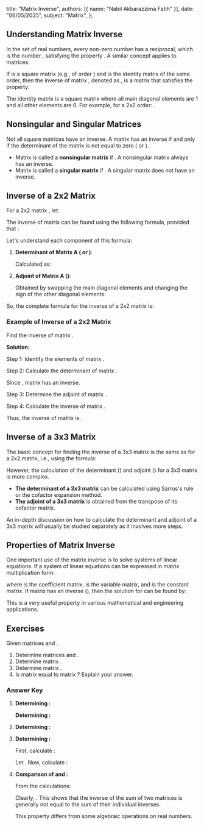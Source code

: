   title: "Matrix Inverse",
  authors: [{ name: "Nabil Akbarazzima Fatih" }],
  date: "06/05/2025",
  subject: "Matrix",
};

## Understanding Matrix Inverse

In the set of real numbers, every non-zero number <InlineMath math="a" /> has a reciprocal, which is the number <InlineMath math="a^{-1}" />, satisfying the property <InlineMath math="a \cdot a^{-1} = a^{-1} \cdot a = 1" />. A similar concept applies to matrices.

If <InlineMath math="A" /> is a square matrix (e.g., of order <InlineMath math="n \times n" />) and <InlineMath math="I" /> is the identity matrix of the same order, then the inverse of matrix <InlineMath math="A" />, denoted as <InlineMath math="A^{-1}" />, is a matrix that satisfies the property:

<BlockMath math="A \cdot A^{-1} = A^{-1} \cdot A = I" />

The identity matrix <InlineMath math="I" /> is a square matrix where all main diagonal elements are 1 and all other elements are 0. For example, for a 2x2 order: <InlineMath math="I = \begin{bmatrix} 1 & 0 \\ 0 & 1 \end{bmatrix}" />.

## Nonsingular and Singular Matrices

Not all square matrices have an inverse. A matrix <InlineMath math="A" /> has an inverse if and only if the determinant of the matrix is not equal to zero (<InlineMath math="\det(A) \neq 0" /> or <InlineMath math="|A| \neq 0" />).

- Matrix <InlineMath math="A" /> is called a **nonsingular matrix** if <InlineMath math="\det(A) \neq 0" />. A nonsingular matrix always has an inverse.
- Matrix <InlineMath math="A" /> is called a **singular matrix** if <InlineMath math="\det(A) = 0" />. A singular matrix does not have an inverse.

## Inverse of a 2x2 Matrix

For a 2x2 matrix <InlineMath math="A" />, let:

<BlockMath math="A = \begin{bmatrix} a & b \\ c & d \end{bmatrix}" />

The inverse of matrix <InlineMath math="A" /> can be found using the following formula, provided that <InlineMath math="\det(A) \neq 0" />:

<BlockMath math="A^{-1} = \frac{1}{\det(A)} \text{Adj}(A)" />

Let's understand each component of this formula:

1.  **Determinant of Matrix A (<InlineMath math="\det(A)" /> or <InlineMath math="|A|" />)**:

    Calculated as:

    <BlockMath math="|A| = ad - bc" />

2.  **Adjoint of Matrix A (<InlineMath math="\text{Adj}(A)" />)**:

    Obtained by swapping the main diagonal elements and changing the sign of the other diagonal elements:

    <BlockMath math="\text{Adj}(A) = \begin{bmatrix} d & -b \\ -c & a \end{bmatrix}" />

So, the complete formula for the inverse of a 2x2 matrix is:

<BlockMath math="A^{-1} = \frac{1}{ad-bc} \begin{bmatrix} d & -b \\ -c & a \end{bmatrix}" />

### Example of Inverse of a 2x2 Matrix

Find the inverse of matrix <InlineMath math="P = \begin{bmatrix} 3 & -7 \\ -1 & 2 \end{bmatrix}" />.

**Solution:**

Step 1: Identify the elements of matrix <InlineMath math="P" />.

<InlineMath math="a=3, b=-7, c=-1, d=2" />

Step 2: Calculate the determinant of matrix <InlineMath math="P" />.

<BlockMath math="\det(P) = (3)(2) - (-7)(-1) = 6 - 7 = -1" />

Since <InlineMath math="\det(P) \neq 0" />, matrix <InlineMath math="P" /> has an inverse.

Step 3: Determine the adjoint of matrix <InlineMath math="P" />.

<BlockMath math="\text{Adj}(P) = \begin{bmatrix} 2 & -(-7) \\ -(-1) & 3 \end{bmatrix} = \begin{bmatrix} 2 & 7 \\ 1 & 3 \end{bmatrix}" />

Step 4: Calculate the inverse of matrix <InlineMath math="P" />.

<div className="flex flex-col gap-4">
  <BlockMath math="P^{-1} = \frac{1}{\det(P)} \text{Adj}(P)" />
  <BlockMath math="P^{-1} = \frac{1}{-1} \begin{bmatrix} 2 & 7 \\ 1 & 3 \end{bmatrix}" />
  <BlockMath math="P^{-1} = -1 \begin{bmatrix} 2 & 7 \\ 1 & 3 \end{bmatrix}" />
  <BlockMath math="P^{-1} = \begin{bmatrix} -2 & -7 \\ -1 & -3 \end{bmatrix}" />
</div>

Thus, the inverse of matrix <InlineMath math="P" /> is <InlineMath math="P^{-1} = \begin{bmatrix} -2 & -7 \\ -1 & -3 \end{bmatrix}" />.

## Inverse of a 3x3 Matrix

The basic concept for finding the inverse of a 3x3 matrix is the same as for a 2x2 matrix, i.e., using the formula:

<BlockMath math="A^{-1} = \frac{1}{\det(A)} \text{Adj}(A)" />

However, the calculation of the determinant (<InlineMath math="\det(A)" />) and adjoint (<InlineMath math="\text{Adj}(A)" />) for a 3x3 matrix is more complex.

- **The determinant of a 3x3 matrix** can be calculated using Sarrus's rule or the cofactor expansion method.
- **The adjoint of a 3x3 matrix** is obtained from the transpose of its cofactor matrix.

An in-depth discussion on how to calculate the determinant and adjoint of a 3x3 matrix will usually be studied separately as it involves more steps.

## Properties of Matrix Inverse

One important use of the matrix inverse is to solve systems of linear equations. If a system of linear equations can be expressed in matrix multiplication form:

<BlockMath math="AX = B" />

where <InlineMath math="A" /> is the coefficient matrix, <InlineMath math="X" /> is the variable matrix, and <InlineMath math="B" /> is the constant matrix. If matrix <InlineMath math="A" /> has an inverse (<InlineMath math="A^{-1}" />), then the solution for <InlineMath math="X" /> can be found by:

<BlockMath math="X = A^{-1}B" />

This is a very useful property in various mathematical and engineering applications.

## Exercises

Given matrices <InlineMath math="X = \begin{bmatrix} 1 & -3 \\ -1 & 4 \end{bmatrix}" /> and <InlineMath math="Y = \begin{bmatrix} -4 & 2 \\ 3 & -2 \end{bmatrix}" />.

1. Determine matrices <InlineMath math="X^{-1}" /> and <InlineMath math="Y^{-1}" />.
2. Determine matrix <InlineMath math="X^{-1} + Y^{-1}" />.
3. Determine matrix <InlineMath math="(X+Y)^{-1}" />.
4. Is matrix <InlineMath math="X^{-1} + Y^{-1}" /> equal to matrix <InlineMath math="(X+Y)^{-1}" />? Explain your answer.

### Answer Key

1.  **Determining <InlineMath math="X^{-1}" />:**

    <div className="flex flex-col gap-4">
      <BlockMath math="X = \begin{bmatrix} 1 & -3 \\ -1 & 4 \end{bmatrix}" />
      <BlockMath math="\det(X) = (1)(4) - (-3)(-1) = 4 - 3 = 1" />
      <BlockMath math="\text{Adj}(X) = \begin{bmatrix} 4 & 3 \\ 1 & 1 \end{bmatrix}" />
      <BlockMath math="X^{-1} = \frac{1}{1} \begin{bmatrix} 4 & 3 \\ 1 & 1 \end{bmatrix} = \begin{bmatrix} 4 & 3 \\ 1 & 1 \end{bmatrix}" />
    </div>

    **Determining <InlineMath math="Y^{-1}" />:**

    <div className="flex flex-col gap-4">
      <BlockMath math="Y = \begin{bmatrix} -4 & 2 \\ 3 & -2 \end{bmatrix}" />
      <BlockMath math="\det(Y) = (-4)(-2) - (2)(3) = 8 - 6 = 2" />
      <BlockMath math="\text{Adj}(Y) = \begin{bmatrix} -2 & -2 \\ -3 & -4 \end{bmatrix}" />
      <BlockMath math="Y^{-1} = \frac{1}{2} \begin{bmatrix} -2 & -2 \\ -3 & -4 \end{bmatrix} = \begin{bmatrix} -1 & -1 \\ -3/2 & -2 \end{bmatrix}" />
    </div>

2.  **Determining <InlineMath math="X^{-1} + Y^{-1}" />:**

    <BlockMath math="X^{-1} + Y^{-1} = \begin{bmatrix} 4 & 3 \\ 1 & 1 \end{bmatrix} + \begin{bmatrix} -1 & -1 \\ -3/2 & -2 \end{bmatrix} = \begin{bmatrix} 4-1 & 3-1 \\ 1-3/2 & 1-2 \end{bmatrix} = \begin{bmatrix} 3 & 2 \\ -1/2 & -1 \end{bmatrix}" />

3.  **Determining <InlineMath math="(X+Y)^{-1}" />:**

    First, calculate <InlineMath math="X+Y" />:

    <BlockMath math="X+Y = \begin{bmatrix} 1 & -3 \\ -1 & 4 \end{bmatrix} + \begin{bmatrix} -4 & 2 \\ 3 & -2 \end{bmatrix} = \begin{bmatrix} 1-4 & -3+2 \\ -1+3 & 4-2 \end{bmatrix} = \begin{bmatrix} -3 & -1 \\ 2 & 2 \end{bmatrix}" />

    Let <InlineMath math="Z = X+Y = \begin{bmatrix} -3 & -1 \\ 2 & 2 \end{bmatrix}" />. Now, calculate <InlineMath math="Z^{-1}" />:

    <div className="flex flex-col gap-4">
      <BlockMath math="\det(Z) = (-3)(2) - (-1)(2) = -6 - (-2) = -6 + 2 = -4" />
      <BlockMath math="\text{Adj}(Z) = \begin{bmatrix} 2 & 1 \\ -2 & -3 \end{bmatrix}" />
      <BlockMath math="(X+Y)^{-1} = Z^{-1} = \frac{1}{-4} \begin{bmatrix} 2 & 1 \\ -2 & -3 \end{bmatrix} = \begin{bmatrix} -2/4 & -1/4 \\ 2/4 & 3/4 \end{bmatrix} = \begin{bmatrix} -1/2 & -1/4 \\ 1/2 & 3/4 \end{bmatrix}" />
    </div>

4.  **Comparison of <InlineMath math="X^{-1} + Y^{-1}" /> and <InlineMath math="(X+Y)^{-1}" />:**

    From the calculations:

    <div className="flex flex-col gap-4">
      <BlockMath math="X^{-1} + Y^{-1} = \begin{bmatrix} 3 & 2 \\ -1/2 & -1 \end{bmatrix}" />
      <BlockMath math="(X+Y)^{-1} = \begin{bmatrix} -1/2 & -1/4 \\ 1/2 & 3/4 \end{bmatrix}" />
    </div>

    Clearly, <InlineMath math="X^{-1} + Y^{-1} \neq (X+Y)^{-1}" />. This shows that the inverse of the sum of two matrices is generally not equal to the sum of their individual inverses.

    This property differs from some algebraic operations on real numbers.
